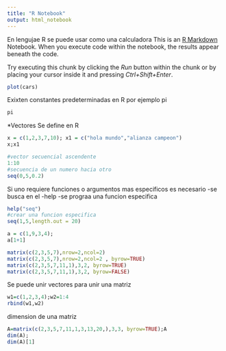 ```yaml
---
title: "R Notebook"
output: html_notebook
---
```

En lengujae R se puede usar como una calculadora 
This is an [R Markdown](http://rmarkdown.rstudio.com) Notebook. When you execute code within the notebook, the results appear beneath the code. 

Try executing this chunk by clicking the *Run* button within the chunk or by placing your cursor inside it and pressing *Ctrl+Shift+Enter*. 

```r
plot(cars)
```


Exixten constantes predeterminadas en R por ejemplo pi
```r
pi
```

*Vectores
Se define en R
```r
x = c(1,2,3,7,10); x1 = c("hola mundo","alianza campeon")
x;x1
```
```r
#vector secuencial ascendente
1:10
#secuencia de un numero hacia otro
seq(0,5,0.2)
```
Si uno requiere funciones o argumentos mas especificos es necesario
-se busca en el -help
-se prograa una funcion especifica
```r
help("seq")
#crear una funcion especifica
seq(1,5,length.out = 20)
```
```r
a = c(1,9,3,4);
a[1+1]
```
```r
matrix(c(2,3,5,7),nrow=2,ncol=2)
matrix(c(2,3,5,7),nrow=2,ncol=2 , byrow=TRUE)
matrix(c(2,3,5,7,11,1),3,2, byrow=TRUE)
matrix(c(2,3,5,7,11,1),3,2, byrow=FALSE)
```
Se puede unir vectores para unir una matriz
```r
w1=c(1,2,3,4);w2=1:4
rbind(w1,w2)
```
dimension de una matriz
```r
A=matrix(c(2,3,5,7,11,1,3,13,20,),3,3, byrow=TRUE);A
dim(A);
dim(A)[1]
```
```r

```

